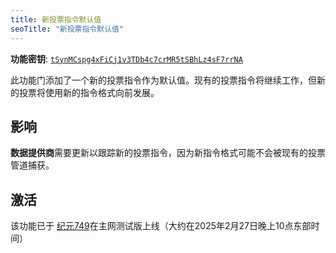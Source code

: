 ```yaml
---
title: 新投票指令默认值
seoTitle: "新投票指令默认值"
---
```


**功能密钥**:
[`tSynMCspg4xFiCj1v3TDb4c7crMR5tSBhLz4sF7rrNA`](https://explorer.solana.com/address/tSynMCspg4xFiCj1v3TDb4c7crMR5tSBhLz4sF7rrNA)

此功能门添加了一个新的投票指令作为默认值。现有的投票指令将继续工作，但新的投票将使用新的指令格式向前发展。

## 影响

**数据提供商**需要更新以跟踪新的投票指令，因为新指令格式可能不会被现有的投票管道捕获。

## 激活

该功能已于
[纪元749](https://explorer.solana.com/epoch/748)在主网测试版上线（大约在2025年2月27日晚上10点东部时间）
